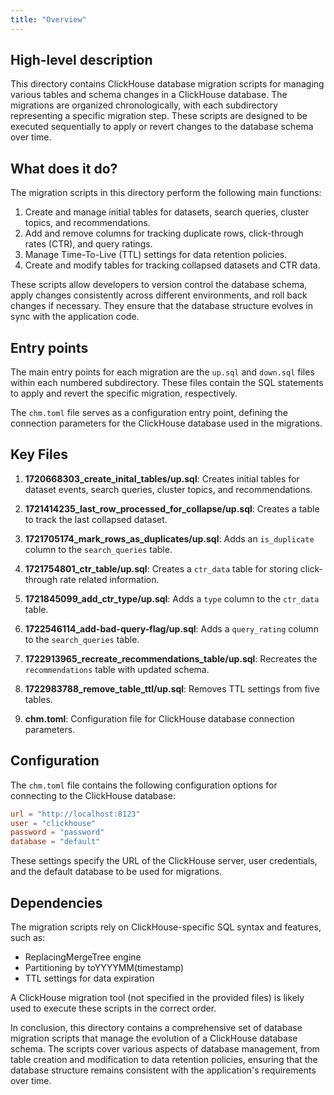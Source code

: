```yaml
---
title: "Overview"
---
```


## High-level description
This directory contains ClickHouse database migration scripts for managing various tables and schema changes in a ClickHouse database. The migrations are organized chronologically, with each subdirectory representing a specific migration step. These scripts are designed to be executed sequentially to apply or revert changes to the database schema over time.

## What does it do?
The migration scripts in this directory perform the following main functions:

1. Create and manage initial tables for datasets, search queries, cluster topics, and recommendations.
2. Add and remove columns for tracking duplicate rows, click-through rates (CTR), and query ratings.
3. Manage Time-To-Live (TTL) settings for data retention policies.
4. Create and modify tables for tracking collapsed datasets and CTR data.

These scripts allow developers to version control the database schema, apply changes consistently across different environments, and roll back changes if necessary. They ensure that the database structure evolves in sync with the application code.

## Entry points
The main entry points for each migration are the `up.sql` and `down.sql` files within each numbered subdirectory. These files contain the SQL statements to apply and revert the specific migration, respectively.

The `chm.toml` file serves as a configuration entry point, defining the connection parameters for the ClickHouse database used in the migrations.

## Key Files
1. **1720668303_create_inital_tables/up.sql**: Creates initial tables for dataset events, search queries, cluster topics, and recommendations.

2. **1721414235_last_row_processed_for_collapse/up.sql**: Creates a table to track the last collapsed dataset.

3. **1721705174_mark_rows_as_duplicates/up.sql**: Adds an `is_duplicate` column to the `search_queries` table.

4. **1721754801_ctr_table/up.sql**: Creates a `ctr_data` table for storing click-through rate related information.

5. **1721845099_add_ctr_type/up.sql**: Adds a `type` column to the `ctr_data` table.

6. **1722546114_add-bad-query-flag/up.sql**: Adds a `query_rating` column to the `search_queries` table.

7. **1722913965_recreate_recommendations_table/up.sql**: Recreates the `recommendations` table with updated schema.

8. **1722983788_remove_table_ttl/up.sql**: Removes TTL settings from five tables.

9. **chm.toml**: Configuration file for ClickHouse database connection parameters.

## Configuration
The `chm.toml` file contains the following configuration options for connecting to the ClickHouse database:

```toml
url = "http://localhost:8123"
user = "clickhouse"
password = "password"
database = "default"
```

These settings specify the URL of the ClickHouse server, user credentials, and the default database to be used for migrations.

## Dependencies
The migration scripts rely on ClickHouse-specific SQL syntax and features, such as:

- ReplacingMergeTree engine
- Partitioning by toYYYYMM(timestamp)
- TTL settings for data expiration

A ClickHouse migration tool (not specified in the provided files) is likely used to execute these scripts in the correct order.

In conclusion, this directory contains a comprehensive set of database migration scripts that manage the evolution of a ClickHouse database schema. The scripts cover various aspects of database management, from table creation and modification to data retention policies, ensuring that the database structure remains consistent with the application's requirements over time.